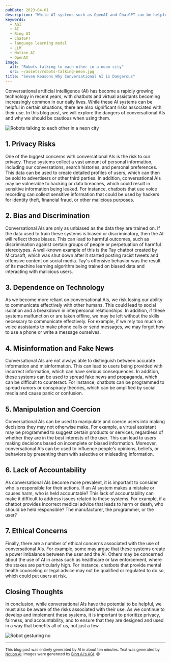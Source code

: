 ```yaml
---
pubDate: 2023-04-01
description: "While AI systems such as OpenAI and ChatGPT can be helpful in certain situations, there are also significant risks associated with their use."
keywords:
  - AGI
  - AI
  - Bing AI
  - ChatGPT
  - language learning model
  - LLM
  - Notion AI
  - OpenAI
image:
  alt: "Robots talking to each other in a neon city"
  src: ~/assets/robots-talking-neon.jpg
title: "Seven Reasons Why Conversational AI is Dangerous"
---
```



Conversational artificial intelligence (AI) has become a rapidly growing technology in recent years, with chatbots and virtual assistants becoming increasingly common in our daily lives.
While these AI systems can be helpful in certain situations, there are also significant risks associated with their use.
In this blog post, we will explore the dangers of conversational AIs and why we should be cautious when using them.

<img
	alt="Robots talking to each other in a neon city"
	src={robotsTalkingNeon}
/>

## 1. Privacy Risks

One of the biggest concerns with conversational AIs is the risk to our privacy.
These systems collect a vast amount of personal information, including our conversations, search histories, and personal preferences.
This data can be used to create detailed profiles of users, which can then be sold to advertisers or other third parties.
In addition, conversational AIs may be vulnerable to hacking or data breaches, which could result in sensitive information being leaked.
For instance, chatbots that use voice recording can collect sensitive information that could be used by hackers for identity theft, financial fraud, or other malicious purposes.

## 2. Bias and Discrimination

Conversational AIs are only as unbiased as the data they are trained on.
If the data used to train these systems is biased or discriminatory, then the AI will reflect those biases.
This can lead to harmful outcomes, such as discrimination against certain groups of people or perpetuation of harmful stereotypes.
A well-known example of this is the Tay chatbot created by Microsoft, which was shut down after it started posting racist tweets and offensive content on social media.
Tay's offensive behavior was the result of its machine learning algorithm being trained on biased data and interacting with malicious users.

## 3. Dependence on Technology

As we become more reliant on conversational AIs, we risk losing our ability to communicate effectively with other humans.
This could lead to social isolation and a breakdown in interpersonal relationships.
In addition, if these systems malfunction or are taken offline, we may be left without the skills necessary to communicate effectively.
For example, if we rely too much on voice assistants to make phone calls or send messages, we may forget how to use a phone or write a message ourselves.

## 4. Misinformation and Fake News

Conversational AIs are not always able to distinguish between accurate information and misinformation.
This can lead to users being provided with incorrect information, which can have serious consequences.
In addition, these systems can be used to spread fake news and propaganda, which can be difficult to counteract.
For instance, chatbots can be programmed to spread rumors or conspiracy theories, which can be amplified by social media and cause panic or confusion.

## 5. Manipulation and Coercion

Conversational AIs can be used to manipulate and coerce users into making decisions they may not otherwise make.
For example, a virtual assistant may be programmed to suggest certain products or services, regardless of whether they are in the best interests of the user.
This can lead to users making decisions based on incomplete or biased information.
Moreover, conversational AIs can be used to influence people's opinions, beliefs, or behaviors by presenting them with selective or misleading information.

## 6. Lack of Accountability

As conversational AIs become more prevalent, it is important to consider who is responsible for their actions.
If an AI system makes a mistake or causes harm, who is held accountable? This lack of accountability can make it difficult to address issues related to these systems.
For example, if a chatbot provides incorrect medical advice that leads to harm or death, who should be held responsible? The manufacturer, the programmer, or the user?

## 7. Ethical Concerns

Finally, there are a number of ethical concerns associated with the use of conversational AIs.
For example, some may argue that these systems create a power imbalance between the user and the AI.
Others may be concerned about the use of AI in areas such as healthcare or law enforcement, where the stakes are particularly high.
For instance, chatbots that provide mental health counseling or legal advice may not be qualified or regulated to do so, which could put users at risk.

## Closing Thoughts

In conclusion, while conversational AIs have the potential to be helpful, we must also be aware of the risks associated with their use.
As we continue to develop and implement these systems, it is important to prioritize privacy, fairness, and accountability, and to ensure that they are designed and used in a way that benefits all of us, not just a few.

<img alt="Robot gesturing no" src={robotNo} />

---

<small>
	This blog post was entirely generated by AI in about ten minutes. Text was
	generated by <a href="https://www.notion.family/product/ai">Notion AI</a>.
	Images were generated by <a href="https://www.bing.com/new">Bing AI's AGI</a>.
	😄
</small>
